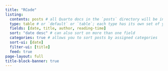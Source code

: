 ```yaml
---
title: "RCode"
listing: 
  contents: posts # all Quarto docs in the `posts` directory will be included on your listing page
  type: table # or `default` or `table`; each type has its own set of yaml options to include
  fields: [date, title, author, reading-time]
  sort: "date desc" # can also sort on more than one field
  categories: true # allows you to sort posts by assigned categories
  sort-ui: [date]
  filter-ui: [title]
  feed: true
page-layout: full
title-block-banner: true
---
```

